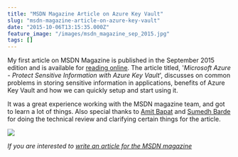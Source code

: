 ```yaml
---
title: "MSDN Magazine Article on Azure Key Vault"
slug: "msdn-magazine-article-on-azure-key-vault"
date: "2015-10-06T13:15:35.000Z"
feature_image: "/images/msdn_magazine_sep_2015.jpg"
tags: []
---
```


My first article on MSDN Magazine is published in the September 2015 edition and is available for [reading online](https://msdn.microsoft.com/magazine/mt422585). The article titled, '_Microsoft Azure - Protect Sensitive Information with Azure Key Vault_', discusses on common problems in storing sensitive information in applications, benefits of Azure Key Vault and how we can quickly setup and start using it.

It was a great experience working with the MSDN magazine team, and got to learn a lot of things. Also special thanks to [Amit Bapat](https://twitter.com/amitbapat) and [Sumedh Barde](https://twitter.com/sumedhbarde) for doing the technical review and clarifying certain things for the article.

![](/images/msdn_magazine_sep_2015.jpg)

_If you are interested to [write an article for the MSDN magazine](http://blogs.msdn.com/b/msdnmagazine/archive/2009/12/24/9940803.aspx)_